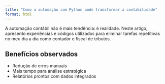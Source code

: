 ```yaml
---
title: "Como a automação com Python pode transformar a contabilidade"
format: html
---
```


A automação contábil não é mais tendência: é realidade. Neste artigo, apresento experiências e códigos utilizados para eliminar tarefas repetitivas no meu dia a dia como contador e fiscal de tributos.

## Benefícios observados

- Redução de erros manuais
- Mais tempo para análise estratégica
- Relatórios prontos com dados integrados
